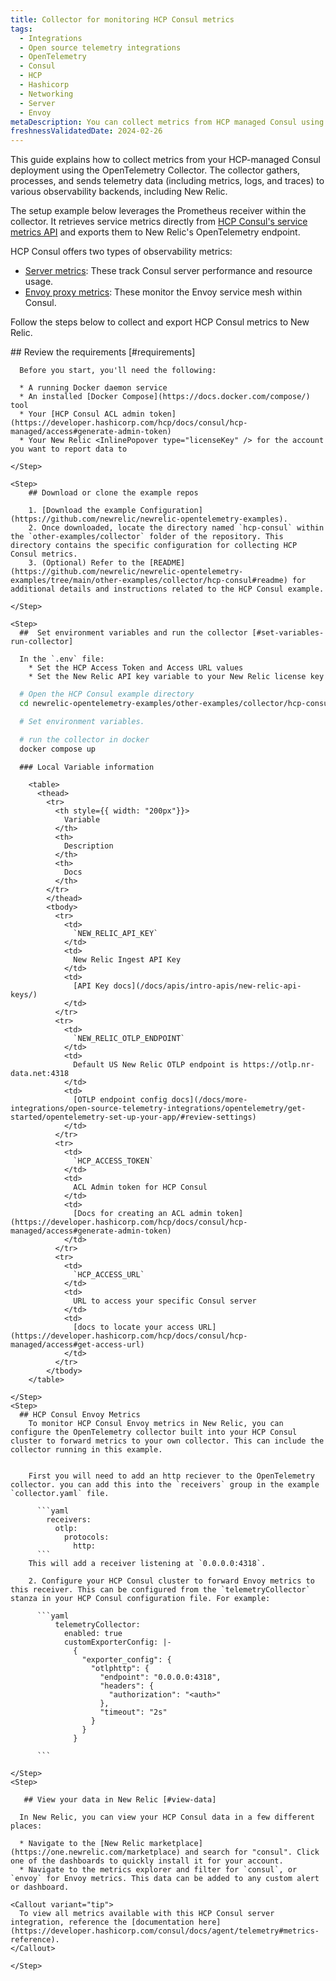 ```yaml
---
title: Collector for monitoring HCP Consul metrics
tags:
  - Integrations
  - Open source telemetry integrations
  - OpenTelemetry
  - Consul
  - HCP
  - Hashicorp
  - Networking
  - Server
  - Envoy
metaDescription: You can collect metrics from HCP managed Consul using the OpenTelemetry Collector.
freshnessValidatedDate: 2024-02-26
---
```


This guide explains how to collect metrics from your HCP-managed Consul deployment using the OpenTelemetry Collector. The collector gathers, processes, and sends telemetry data (including metrics, logs, and traces) to various observability backends, including New Relic.

The setup example below leverages the Prometheus receiver within the collector. It retrieves service metrics directly from [HCP Consul's service metrics API](https://developer.hashicorp.com/hcp/docs/consul/monitor/metrics) and exports them to New Relic's OpenTelemetry endpoint.

HCP Consul offers two types of observability metrics:
* [Server metrics](https://developer.hashicorp.com/hcp/docs/consul/monitor/consul-central/observability#server-metrics): These track Consul server performance and resource usage. 
* [Envoy proxy metrics](https://developer.hashicorp.com/hcp/docs/consul/monitor/consul-central/observability#envoy-proxy-metrics): These monitor the Envoy service mesh within Consul. 

Follow the steps below to collect and export HCP Consul metrics to New Relic.

<Steps>
    <Step>
        ## Review the requirements [#requirements]

      Before you start, you'll need the following:
     
      * A running Docker daemon service
      * An installed [Docker Compose](https://docs.docker.com/compose/) tool
      * Your [HCP Consul ACL admin token](https://developer.hashicorp.com/hcp/docs/consul/hcp-managed/access#generate-admin-token) 
      * Your New Relic <InlinePopover type="licenseKey" /> for the account you want to report data to

    </Step>

    <Step>
        ## Download or clone the example repos

        1. [Download the example Configuration](https://github.com/newrelic/newrelic-opentelemetry-examples).
        2. Once downloaded, locate the directory named `hcp-consul` within the `other-examples/collector` folder of the repository. This directory contains the specific configuration for collecting HCP Consul metrics.
        3. (Optional) Refer to the [README](https://github.com/newrelic/newrelic-opentelemetry-examples/tree/main/other-examples/collector/hcp-consul#readme) for additional details and instructions related to the HCP Consul example.

    </Step>

    <Step>
      ##  Set environment variables and run the collector [#set-variables-run-collector]
      
      In the `.env` file:
        * Set the HCP Access Token and Access URL values
        * Set the New Relic API key variable to your New Relic license key

```bash
  # Open the HCP Consul example directory
  cd newrelic-opentelemetry-examples/other-examples/collector/hcp-consul

  # Set environment variables.

  # run the collector in docker
  docker compose up
```

      ### Local Variable information

        <table>
          <thead>
            <tr>
              <th style={{ width: "200px"}}>
                Variable
              </th>
              <th>
                Description
              </th>
              <th>
                Docs
              </th>
            </tr>
            </thead>
            <tbody>
              <tr>
                <td>
                  `NEW_RELIC_API_KEY`
                </td>
                <td>
                  New Relic Ingest API Key
                </td>
                <td>
                  [API Key docs](/docs/apis/intro-apis/new-relic-api-keys/)
                </td>
              </tr>
              <tr>
                <td>
                  `NEW_RELIC_OTLP_ENDPOINT`
                </td>
                <td>
                  Default US New Relic OTLP endpoint is https://otlp.nr-data.net:4318
                </td>
                <td>
                  [OTLP endpoint config docs](/docs/more-integrations/open-source-telemetry-integrations/opentelemetry/get-started/opentelemetry-set-up-your-app/#review-settings)
                </td>
              </tr>
              <tr>
                <td>
                  `HCP_ACCESS_TOKEN`
                </td>
                <td>
                  ACL Admin token for HCP Consul
                </td>
                <td>
                  [Docs for creating an ACL admin token](https://developer.hashicorp.com/hcp/docs/consul/hcp-managed/access#generate-admin-token)
                </td>
              </tr>
              <tr>
                <td>
                  `HCP_ACCESS_URL`
                </td>
                <td>
                  URL to access your specific Consul server
                </td>
                <td>
                  [docs to locate your access URL](https://developer.hashicorp.com/hcp/docs/consul/hcp-managed/access#get-access-url)
                </td>
              </tr>
            </tbody>
        </table>

    </Step>
    <Step>
      ## HCP Consul Envoy Metrics
        To monitor HCP Consul Envoy metrics in New Relic, you can configure the OpenTelemetry collector built into your HCP Consul cluster to forward metrics to your own collector. This can include the collector running in this example.


        First you will need to add an http reciever to the OpenTelemetry collector. you can add this into the `receivers` group in the example `collector.yaml` file.

          ```yaml
            receivers:
              otlp:
                protocols:
                  http:
          ```
        This will add a receiver listening at `0.0.0.0:4318`. 
        
        2. Configure your HCP Consul cluster to forward Envoy metrics to this receiver. This can be configured from the `telemetryCollector` stanza in your HCP Consul configuration file. For example:

          ```yaml
              telemetryCollector:
                enabled: true
                customExporterConfig: |-
                  {
                    "exporter_config": {
                      "otlphttp": {
                        "endpoint": "0.0.0.0:4318",
                        "headers": {
                          "authorization": "<auth>"
                        },
                        "timeout": "2s"
                      }
                    }
                  }

          ```

    </Step>
    <Step>

       ## View your data in New Relic [#view-data]

      In New Relic, you can view your HCP Consul data in a few different places:

      * Navigate to the [New Relic marketplace](https://one.newrelic.com/marketplace) and search for "consul". Click one of the dashboards to quickly install it for your account.
      * Navigate to the metrics explorer and filter for `consul`, or `envoy` for Envoy metrics. This data can be added to any custom alert or dashboard.      

    <Callout variant="tip">
      To view all metrics available with this HCP Consul server integration, reference the [documentation here](https://developer.hashicorp.com/consul/docs/agent/telemetry#metrics-reference).
    </Callout>

    </Step>
</Steps>